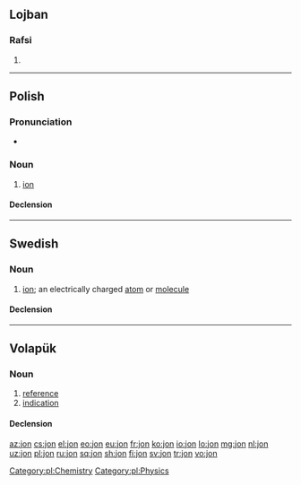 {{also|jón|jön|Jon|Jón|Jon.}}
==Lojban==

===Rafsi===
{{jbo-rafsi}}

# {{jbo-rafsi of|jorne}}

----

==Polish==
{{wikipedia|lang=pl}}

===Pronunciation===
* {{audio|Pl-jon.ogg|audio|lang=pl}}

===Noun===
{{pl-noun|m-in}}

# [[ion]]

====Declension====
{{pl-decl-noun
|jon|jony
|jonu|jonów
|jonowi|jonom
|jon|jony
|jonem|jonami
|jonie|jonach
|jonie|jony
}}

[[Category:pl:Chemistry]]
[[Category:pl:Physics]]

----

==Swedish==

===Noun===
{{sv-noun|c}}

# {{context|chemistry|lang=sv}} [[ion]]; an electrically charged [[atom]] or [[molecule]]

====Declension====
{{sv-infl-noun-c-er}}

----

==Volapük==

===Noun===
{{vo-noun}}

# [[reference]]
# [[indication]]

====Declension====
{{vo-decl-noun}}

[[az:jon]]
[[cs:jon]]
[[el:jon]]
[[eo:jon]]
[[eu:jon]]
[[fr:jon]]
[[ko:jon]]
[[io:jon]]
[[lo:jon]]
[[mg:jon]]
[[nl:jon]]
[[uz:jon]]
[[pl:jon]]
[[ru:jon]]
[[sq:jon]]
[[sh:jon]]
[[fi:jon]]
[[sv:jon]]
[[tr:jon]]
[[vo:jon]]